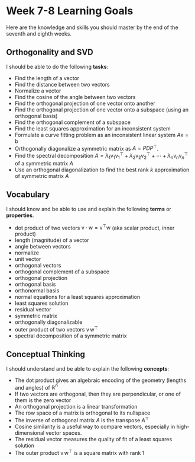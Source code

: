 
# Week 7-8 Learning Goals


Here are the knowledge and skills you should master by the end of the seventh and eighth weeks.


## Orthogonality and SVD


I should be able to do the following **tasks**:

* Find the length of a vector
* Find the distance between two vectors
* Normalize a vector
* Find the cosine of the angle between two vectors
* Find the orthogonal projection of one vector onto another
* Find the orthogonal projection of one vector onto a subspace (using an orthogonal basis)
* Find the orthogonal complement of a subspace
* Find the least squares approximation for an inconsistent system
* Formulate a curve fitting problem as an inconsistent linear system $A \mathsf{x} = \mathsf{b}$
* Orthogonally diagonalize a symmetric matrix as $A=PDP^{\top}$.
* Find the spectral decomposition $A = \lambda_1 \mathsf{v}_1 \mathsf{v}_1^{\top} + 
\lambda_2 \mathsf{v}_2 \mathsf{v}_2^{\top} + \cdots + \lambda_n \mathsf{v}_n \mathsf{v}_n^{\top}$ of a symmetric matrix $A$
* Use an orthogonal diagonalization to find the best rank $k$ approximation of symmetric matrix $A$

## Vocabulary

I should know and be able to use and explain the following **terms** or **properties**. 


* dot product of two vectors $\mathsf{v} \cdot \mathsf{w} = \mathsf{v}^{\top} \mathsf{w}$  (aka scalar product, inner product)
* length (magnitude) of a vector
* angle between vectors
* normalize
* unit vector
* orthogonal vectors
* orthogonal complement of a subspace
* orthogonal projection
* orthogonal basis
* orthonormal basis
* normal equations for a least squares approximation
* least squares solution
* residual vector
* symmetric matrix
* orthogonally diagonalizable
* outer product of two vectors $\mathsf{v} \, \mathsf{w}^{\top}$
* spectral decomposition of a symmetric matrix

## Conceptual Thinking

I should understand and be able to explain the following **concepts**:

* The dot product gives an algebraic encoding of the geometry (lengths and angles) of $\mathbb{R}^n$
* If two vectors are orthogonal, then they are perpendicular, or one of them is the zero vector
* An orthogonal projection is a linear transformation
* The row space of a matrix is orthogonal to its nullspace
* The inverse of orthogonal matrix $A$ is the transpose $A^{\top}$
* Cosine similarity is a useful way to compare vectors, especially in high-dimensional vector spaces.
* The residual vector measures the quality of fit of a least squares solution
* The outer product $\mathsf{v}\,  \mathsf{w}^{\top}$ is a square matrix with rank 1

